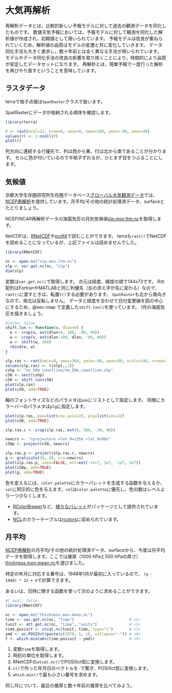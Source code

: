 # 大気再解析

再解析データとは，比較的新しい予報モデルに対して過去の観測データを同化したものです。 数値天気予報においては，予報モデルに対して観測を同化した解析値が作成され，初期値として用いられています。 予報モデルは改良が重ねられていくため，解析値の品質はモデルの変遷と共に変化していきます。 データ同化手法も大きく進歩し，数十年前とは全く異なる手法が用いられています。 モデルやデータ同化手法の改良の影響を取り除くことにより，時間的により品質が安定したデータセットになります。 再解析とは，現業予報で一度行った解析を再びやり直すということを意味しています。

## ラスタデータ

terraで格子点値は`SpatRaster`クラスで扱います。

SpatRasterにデータが格納される順序を確認します。
```r
library(terra)

r <- rast(ncol=12, nrow=6, xmin=0, xmax=360, ymin=-90, ymax=90)
values(r) <- 1:ncell(r)
plot(r)
```
列方向に連続する行優先で、列は西から東、行は北から南であることが分かります。
セルに色が付いているので半格子ずれるが、ひとまず目をつぶることにします。

## 気候値

京都大学生存圏研究所生存圏データベース[グローバル大気観測データ](http://database.rish.kyoto-u.ac.jp/arch/glob-atmos/)では、[NCEP再解析](http://database.rish.kyoto-u.ac.jp/arch/ncep/)を提供しています。月平均/その他の統計処理済データ、surfaceとたどりましょう。

NCEP/NCAR再解析データの海面気圧の月別気候値[slp.mon.ltm.nc](http://database.rish.kyoto-u.ac.jp/arch/ncep/data/ncep.reanalysis.derived/surface/slp.mon.ltm.nc)を取得します。

NetCDFは、[RNetCDF](https://cran.r-project.org/web/packages/RNetCDF/index.html)や[ncdf4](https://cran.r-project.org/web/packages/ncdf4/index.html)で読むことができます。
terraも`rast()`でNetCDFを読めることになっているが、上記ファイルは読めませんでした。

```r
library(RNetCDF)

nc <- open.nc("slp.mon.ltm.nc")
slp <- var.get.nc(nc, "slp")
dim(slp)
```

変数は`var.get.nc()`で取得します。
次元は経度、緯度の順で144x73です。
Rの配列はFortranやMATLABと同じ列優先（左の添え字が先に変わる）なので、`rast()`に渡すときは、転置`t()`する必要があります。
`SpatRaster`も北から南向きなので、南北は反転しません。
データと経度を合わせて日付変更線を図の中心にするため、@sec-map で定義した`shift.lon()`を使っています。
1月の海面気圧を描きましょう。

```r
#|echo: false
shift.lon <- function(v, dlon=0) {
  e <- crop(v, ext(dlon+0, 180, -90, 90))
  w <- crop(v, ext(dlon-180, dlon, -90, 90))
  w <- shift(w, 360)
  rbind(e, w)
}
```
```r
slp.ras <- rast(xmin=0, xmax=360, ymin=-90, ymax=90, ncols=144, nrows=73)
values(slp.ras) <- t(slp[,,1])
cshp <- "ne_50m_coastline/ne_50m_coastline.shp"
c50 <- vect(cshp)
c50 <- shift.lon(c50)
plot(slp.ras)
plot(c50, add=TRUE)
```

::: {.callout-tip title="カラーパレット"}
軸のフォントサイズなどのパラメタは`pax`にリストとして指定します。
同様にカラーバーのパラメタは`plg`に指定します。
```r
plot(slp.ras, pax=list(cex.axis=2), plg=list(cex=2))
plot(c50, add=TRUE)
```
:::

```r
slp.ras.c <- crop(slp.ras, ext(0, 360, -30, 90))

newcrs <- "+proj=stere +lon_0=135e +lat_0=90n"
c50p <- project(c50, newcrs)

slp.ras.p <- project(slp.ras.c, newcrs)
g <- graticule(30, 30, crs=newcrs)
plot(slp.ras.p, axes=FALSE, ext=ext(-1e+7, 1e7, -1e7, 1e7))
plot(c50p, add=TRUE)
plot(g, add=TRUE)
```
::: {.callout-tip title="カラーパレット"}
色を変えるには、`color.palette`にカラーパレットを生成する函数を与えるか、`col`に明示的に色を与えます。`col`は`color.palette`に優先し、色の数はレベルより一つ少なくします。

- [RColorBrewer](https://cran.r-project.org/web/packages/RColorBrewer/index.html)など、[様々なパレット](https://github.com/EmilHvitfeldt/r-color-palettes)がパッケージとして提供されています。
- [NCL](https://www.ncl.ucar.edu/)のカラーテーブルは[rcolors](https://cran.r-project.org/web/packages/rcolors/index.html)に収められています。

:::

## 月平均

[NCEP再解析](http://database.rish.kyoto-u.ac.jp/arch/ncep/)の月平均/その他の統計処理済データ、surfaceから、今度は月平均データを取得します。ここでは層厚（1000 hPaと500 hPaの厚さ）[thickness.mon.mean.nc](http://database.rish.kyoto-u.ac.jp/arch/ncep/data/ncep.reanalysis.derived/surface/thickness.mon.mean.nc)を選びました。

特定の年月に対応する番号は、1948年1月が最初に入っているので、
`(y - 1948) * 12 + m`で計算できます。

あるいは、日時に関する函数を使って次のように求めることができます。

```r
#| eval: false
library(RNetCDF)

nc <- open.nc("thickness.mon.mean.nc")
time <- var.get.nc(nc, "time")                        # <1>
tunit <- att.get.nc(nc, "time", "units")              # <2>
time.posixct <- utcal.nc(tunit, time, type="c")       # <3>
ymd <- as.POSIXct(paste(c(1970, 1, 1), collapse="-")) # <4>
t <- which.min(abs(time.posixct - ymd))               # <5>
```

1. 変数`time`を取得します。
2. 時刻の単位を取得します。
3. RNetCDFの`utcal.nc()`でPOSIXct型に変換します。
4. `c()`で作った年月日のベクトルを`-`で繋ぎ、POSIXct型に変換します。
5. `which.min()`で最も小さい番号を求めます。

::: {.callout-note title="練習"}

同じ月について、最近の層厚と数十年前の層厚を比べてみよう。
:::
